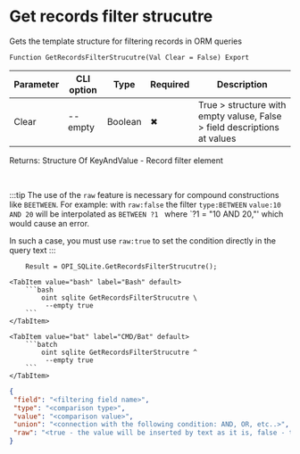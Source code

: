 ﻿---
sidebar_position: 9
description: Get records filter strucutre and other functions to work with SQLite in the Open Integration Package, a free open-source integration library for 1C:Enterprise 8, OneScript and CLI
keywords: [1C, 1С, 1С:Enterprise, 1С:Enterprise 8.3, API, Integration, Services, Exchange, OneScript, CLI, SQLite]
---


# Get records filter strucutre
 Gets the template structure for filtering records in ORM queries



`Function GetRecordsFilterStrucutre(Val Clear = False) Export`

  | Parameter | CLI option | Type | Required | Description |
  |-|-|-|-|-|
  | Clear | --empty | Boolean | &#x2716; | True > structure with empty valuse, False > field descriptions at values |

  
  Returns:  Structure Of KeyAndValue - Record filter element

<br/>

:::tip
The use of the `raw` feature is necessary for compound constructions like `BEETWEEN`. For example: with `raw:false` the filter `type:BETWEEN` `value:10 AND 20` will be interpolated as `BETWEEN ?1 ` where `?1 = "10 AND 20,"' which would cause an error.

In such a case, you must use `raw:true` to set the condition directly in the query text
:::
<br/>



```bsl title="1C:Enterprise/OneScript code example"
    Result = OPI_SQLite.GetRecordsFilterStrucutre();
```
 

 <Tabs>
  
    <TabItem value="bash" label="Bash" default>
        ```bash
            oint sqlite GetRecordsFilterStrucutre \
             --empty true
        ```
    </TabItem>
  
    <TabItem value="bat" label="CMD/Bat" default>
        ```batch
            oint sqlite GetRecordsFilterStrucutre ^
             --empty true
        ```
    </TabItem>
</Tabs>


```json title="Result"
{
 "field": "<filtering field name>",
 "type": "<comparison type>",
 "value": "<comparison value>",
 "union": "<connection with the following condition: AND, OR, etc..>",
 "raw": "<true - the value will be inserted by text as it is, false - through the parameter>"
}
```
